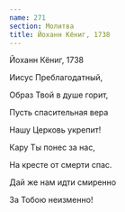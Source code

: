 ```yaml
---
name: 271
section: Молитва
title: Йоханн Кёниг, 1738
---
```

Йоханн Кёниг, 1738


Иисус Преблагодатный,

Образ Твой в душе горит,

Пусть спасительная вера

Нашу Церковь укрепит!

Кару Ты понес за нас,

На кресте от смерти спас.

Дай же нам идти смиренно

За Тобою неизменно!